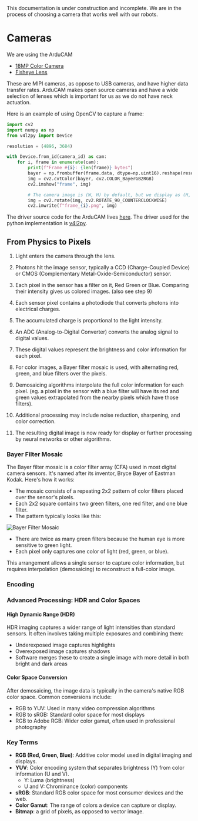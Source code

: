
<Callout type="warning" emoji="⚠️">
This documentation is under construction and incomplete. We are in the process of choosing a camera that works well with our robots.
</Callout>


# Cameras

We are using the ArduCAM

- [18MP Color Camera](https://www.arducam.com/product/arducam-pivariety-18mp-ar1820hs-color-camera-module-for-rpi-cam-b0367)
- [Fisheye Lens](https://www.arducam.com/product/arducam-180-degree-fisheye-1-2-3-m12-mount-with-lens-adapter-for-raspberry-pi-high-quality-camera/)

These are MIPI cameras, as oppose to USB cameras, and have higher data transfer rates.
ArduCAM makes open source cameras and have a wide selection of lenses which is important 
for us as we do not have neck actuation.

Here is an example of using OpenCV to capture a frame:

```python
import cv2
import numpy as np
from v4l2py import Device

resolution = (4896, 3684)

with Device.from_id(camera_id) as cam:
    for i, frame in enumerate(cam):
        print(f"Frame #{i}: {len(frame)} bytes")
        bayer = np.frombuffer(frame.data, dtype=np.uint16).reshape(resolution[::-1])
        img = cv2.cvtColor(bayer, cv2.COLOR_BayerGB2RGB)
        cv2.imshow("frame", img)

        # The camera image is (W, H) by default, but we display as (H, W).
        img = cv2.rotate(img, cv2.ROTATE_90_COUNTERCLOCKWISE)
        cv2.imwrite(f"frame_{i}.png", img)
```

The driver source code for the ArduCAM lives [here](https://github.com/ArduCAM/MIPI_Camera).
The driver used for the python implementation is [v4l2py](https://github.com/tiagocoutinho/v4l2py/tree/master).

## From Physics to Pixels

1. Light enters the camera through the lens.

2. Photons hit the image sensor, typically a CCD (Charge-Coupled Device) or CMOS (Complementary Metal-Oxide-Semiconductor) sensor.

3. Each pixel in the sensor has a filter on it, Red Green or Blue. Comparing their intensity gives us colored images. (also see step 9)

4. Each sensor pixel contains a photodiode that converts photons into electrical charges.

5. The accumulated charge is proportional to the light intensity.

6. An ADC (Analog-to-Digital Converter) converts the analog signal to digital values.

7. These digital values represent the brightness and color information for each pixel.

8. For color images, a Bayer filter mosaic is used, with alternating red, green, and blue filters over the pixels.

9. Demosaicing algorithms interpolate the full color information for each pixel.
    (eg. a pixel in the sensor with a blue filter will have its red and green values extrapolated from the nearby pixels which have those filters).

10. Additional processing may include noise reduction, sharpening, and color correction.

11. The resulting digital image is now ready for display or further processing by neural networks or other algorithms.

### Bayer Filter Mosaic

The Bayer filter mosaic is a color filter array (CFA) used in most digital camera sensors. It's named after its inventor, Bryce Bayer of Eastman Kodak. Here's how it works:

- The mosaic consists of a repeating 2x2 pattern of color filters placed over the sensor's pixels.
- Each 2x2 square contains two green filters, one red filter, and one blue filter.
- The pattern typically looks like this:

<Image src={bayer} alt="Bayer Filter Mosaic" width={250} height={250} />

- There are twice as many green filters because the human eye is more sensitive to green light.
- Each pixel only captures one color of light (red, green, or blue).

This arrangement allows a single sensor to capture color information, but requires interpolation (demosaicing) to reconstruct a full-color image.


### Encoding



### Advanced Processing: HDR and Color Spaces

#### High Dynamic Range (HDR)

HDR imaging captures a wider range of light intensities than standard sensors. It often involves taking multiple exposures and combining them:

- Underexposed image captures highlights
- Overexposed image captures shadows
- Software merges these to create a single image with more detail in both bright and dark areas

#### Color Space Conversion

After demosaicing, the image data is typically in the camera's native RGB color space. Common conversions include:

- RGB to YUV: Used in many video compression algorithms
- RGB to sRGB: Standard color space for most displays
- RGB to Adobe RGB: Wider color gamut, often used in professional photography

### Key Terms

- **RGB (Red, Green, Blue)**: Additive color model used in digital imaging and displays.
- **YUV**: Color encoding system that separates brightness (Y) from color information (U and V).
  - Y: Luma (brightness)
  - U and V: Chrominance (color) components
- **sRGB**: Standard RGB color space for most consumer devices and the web.
- **Color Gamut**: The range of colors a device can capture or display.
- **Bitmap**: a grid of pixels, as opposed to vector image.
